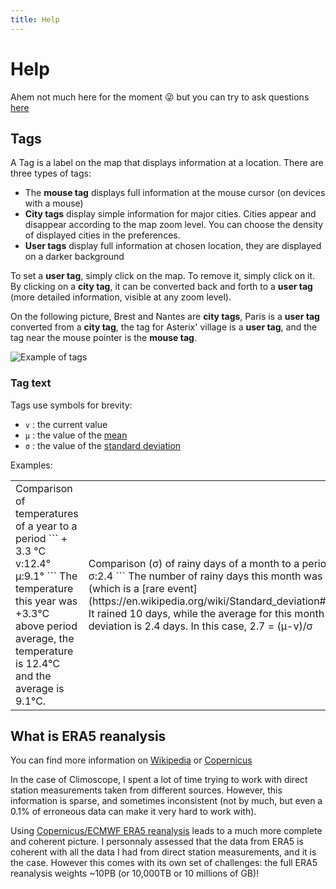 ```yaml
---
title: Help
---
```


# Help

Ahem not much here for the moment 😜 but you can try to ask questions [here](../contact.html)

## Tags

A Tag is a label on the map that displays information at a location. There are three types of tags:

- The **mouse tag** displays full information at the mouse cursor (on devices with a mouse)
- **City tags** display simple information for major cities. Cities appear and disappear according to the map zoom level. You
  can choose the density of displayed cities in the preferences.
- **User tags** display full information at chosen location, they are displayed on a darker background

To set a **user tag**, simply click on the map. To remove it, simply click on it. By clicking on a **city tag**, it can be
converted back and forth to a **user tag** (more detailed information, visible at any zoom level).

On the following picture, Brest and Nantes are **city tags**, Paris is a **user tag** converted from a **city tag**, the tag for Asterix' village
is a **user tag**, and the tag near the mouse pointer is the **mouse tag**.

![Example of tags](../../../assets/tags.png)

### Tag text

Tags use symbols for brevity:

- `v` : the current value
- `μ` : the value of the [mean](https://en.wikipedia.org/wiki/Mean)
- `σ` : the value of the [standard deviation](https://en.wikipedia.org/wiki/Standard_deviation)

Examples:

<table>
<tr>
<td>
Comparison of temperatures of a year to a period
```
+ 3.3 °C
v:12.4° μ:9.1°
```
The temperature this year was +3.3°C above period average, the temperature is 12.4°C and the average is 9.1°C.
</td>
<td>
Comparison (σ) of rainy days of a month to a period
```
- 2.7 σ
v:10.0 μ:3.5 σ:2.4
```
The number of rainy days this month was 2.7σ above the average (which is a [rare event](https://en.wikipedia.org/wiki/Standard_deviation#Chebyshev's_inequality)), 
It rained 10 days, while the average for this month is 3.5, the standard deviation is 2.4 days. In this case, 2.7 = (μ-v)/σ
</td>

</tr></table>

## What is ERA5 reanalysis

You can find more information on [Wikipedia](https://en.wikipedia.org/wiki/Atmospheric_reanalysis) or [Copernicus](https://climate.copernicus.eu/climate-reanalysis)

In the case of Climoscope, I spent a lot of time trying to work with direct station measurements taken from different sources.
However, this information is sparse, and sometimes inconsistent (not by much, but even a 0.1% of erroneous data
can make it very hard to work with).

Using [Copernicus/ECMWF ERA5 reanalysis](https://cds.climate.copernicus.eu/cdsapp#!/dataset/reanalysis-era5-single-levels?tab=overview) leads to
a much more complete and coherent picture. I personnaly assessed that the data from ERA5 is coherent with all the data I had from direct station
measurements, and it is the case. However this comes with its own set of challenges:
the full ERA5 reanalysis weights ~10PB (or 10,000TB or 10 millions of GB)!
